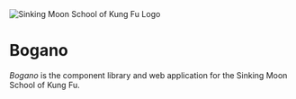 

<Meta title="Introduction" />

<div className="titlebar">
  <img
    src={SinkingMoonLogo}
    alt="Sinking Moon School of Kung Fu Logo"
    className="logo"
  />
  <h1 className="shadowed">Bogano</h1>
</div>

_Bogano_ is the component library and web application for the Sinking Moon School of Kung Fu.
